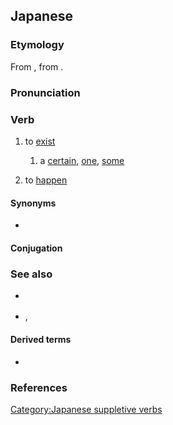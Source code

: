 ==Japanese==
{{wp|存在動詞|lang=ja}}

===Etymology===
{{ja-kanjitab|alt=有る,在る,或る,或:dated}}
From {{inh|ja|ojp|-}}, from {{inh|ja|jpx-pro|*ari}}.

===Pronunciation===
{{ja-pron|acc=a|acc_ref=DJR}}
{{ja-ojad}}

===Verb===
{{ja-verb|type=1|tr=intrans}}

# {{ja-def|有る|在る}} to [[exist]] {{q|inanimate objects}}
#: {{ja-usex|[[テーブル]]の[[上]]に[[植%木%鉢]]が'''あります'''。|テーブル の うえ に うえ%き%ばち が '''あります'''。|There '''is''' a flowerpot on top of the table.}}
#: {{ja-usex|[[汝]]に[[幸]]'''あれ'''。|なんじ に さち '''あれ'''。|I wish you happiness.|lit=May happiness '''exist''' with you.}}
#: {{ja-usex|[[私]]の[[学%校]] は [[花園]]が'''あります'''。|わたし の がっ%こう は はなぞの が '''あります'''。|My school '''has''' a flower garden.}}
## {{ja-def|或る|或}} {{q|attributive}} a [[certain]], [[one]], [[some]]
##: {{ja-usex|'''ある'''[[政%治%家]]が[[そう]][[言う|言った]]。|^'''ある''' せい%じ%か が そう いった。|A '''certain''' politician said so.}}
# {{ja-def|有る|在る}} {{lb|ja|of an accident}} to [[happen]]
#: {{ja-usex|[[何か]]'''あったら'''[[連%絡]]して[[ください]]。|なにか '''あったら''' れん%らく して ください。|If anything '''happens''', please call me.}}

====Synonyms====
* {{ja-r|linkto=存在|存%在する|そん%ざい する|gloss=to [[exist]]}}

====Conjugation====
{{ja-verbconj|ある|有ら|あら|ara|有り|あり|ari|有る|ある|aru|有る|ある|aru|有れ|あれ|are|有れ|あれ|are|有られる|あられる|arareru|有らせる<br>有らす|あらせる<br>あらす|araseru<br>arasu|有れる|あれる|areru|有ろう|あろう|arō|[[無い]]<br>有らぬ<br>有らん|[[ない]]<br>あらぬ<br>あらん|nai<br>aranu<br>aran|無く(て)<br>有らず|なく(て)<br>あらず|naku(te)<br>arazu|有ります|[[あります]]|arimasu|有った|あった|atta|有って|あって|atte|有れば|あれば|areba}}
{{ja-conj-bungo|あ|irreg-r}}

===See also===
* {{ja-r|いる}} {{qualifier|animate objects}}
* {{ja-r|だ}}, {{ja-r|です}}
{{Japanese basic inflections}}

====Derived terms====
* {{ja-r|気がある|き が ある}}

===References===
<references/>

[[Category:Japanese suppletive verbs]]
